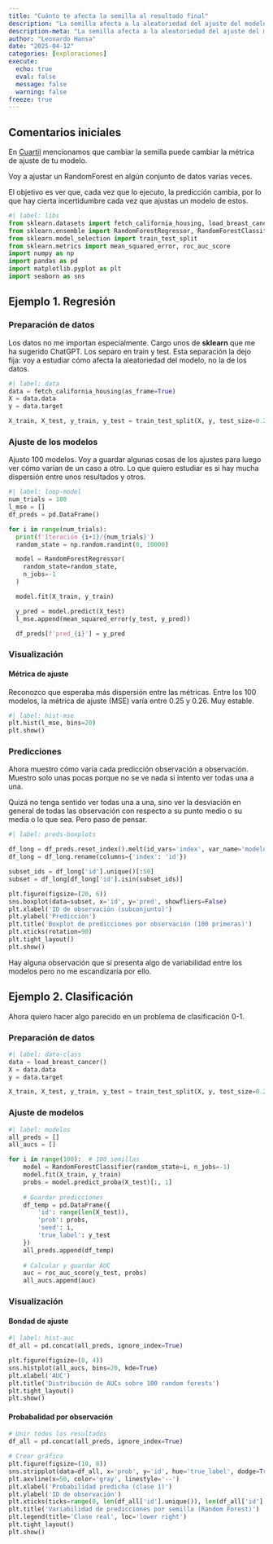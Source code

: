 ```yaml
---
title: "Cuánto te afecta la semilla al resultado final"
description: "La semilla afecta a la aleatoriedad del ajuste del modelo. Esto puede generar una incertidumbre que no siempre se tiene en cuenta."
description-meta: "La semilla afecta a la aleatoriedad del ajuste del modelo. Esto puede generar una incertidumbre que no siempre se tiene en cuenta."
author: "Leonardo Hansa"
date: "2025-04-12"
categories: [exploraciones]
execute: 
  echo: true
  eval: false
  message: false
  warning: false
freeze: true
---
```


## Comentarios iniciales

En [Cuartil](https://open.spotify.com/episode/0Bl4iZq1o5s2Kd5WESm2Cu?si=LgiczmLkTfOpc0vKREYI9w) mencionamos que cambiar la semilla puede cambiar la métrica de ajuste de tu modelo.

Voy a ajustar un RandomForest en algún conjunto de datos varias veces. 

El objetivo es ver que, cada vez que lo ejecuto, la predicción cambia, por lo que hay cierta incertidumbre cada vez que ajustas un modelo de estos. 

```python
#| label: libs
from sklearn.datasets import fetch_california_housing, load_breast_cancer
from sklearn.ensemble import RandomForestRegressor, RandomForestClassifier
from sklearn.model_selection import train_test_split
from sklearn.metrics import mean_squared_error, roc_auc_score
import numpy as np
import pandas as pd
import matplotlib.pyplot as plt
import seaborn as sns
```

## Ejemplo 1. Regresión

### Preparación de datos

Los datos no me importan especialmente. Cargo unos de **sklearn** que me ha sugerido ChatGPT. Los separo en train y test. Esta separación la dejo fija: voy a estudiar cómo afecta la aleatoriedad del modelo, no la de los datos.

```python
#| label: data
data = fetch_california_housing(as_frame=True)
X = data.data
y = data.target

X_train, X_test, y_train, y_test = train_test_split(X, y, test_size=0.2, random_state=42)
```

### Ajuste de los modelos

Ajusto 100 modelos. Voy a guardar algunas cosas de los ajustes para luego ver cómo varían de un caso a otro. Lo que quiero estudiar es si hay mucha dispersión entre unos resultados y otros.

```python
#| label: loop-model
num_trials = 100
l_mse = []
df_preds = pd.DataFrame()

for i in range(num_trials):
  print(f'Iteración {i+1}/{num_trials}')
  random_state = np.random.randint(0, 10000)

  model = RandomForestRegressor(
    random_state=random_state, 
    n_jobs=-1
  )

  model.fit(X_train, y_train)

  y_pred = model.predict(X_test)
  l_mse.append(mean_squared_error(y_test, y_pred))

  df_preds[f'pred_{i}'] = y_pred
```

### Visualización

#### Métrica de ajuste

Reconozco que esperaba más dispersión entre las métricas. Entre los 100 modelos, la métrica de ajuste (MSE) varía entre 0.25 y 0.26. Muy estable.

```python
#| label: hist-mse
plt.hist(l_mse, bins=20)
plt.show()
```


### Predicciones

Ahora muestro cómo varía cada predicción observación a observación. Muestro solo unas pocas porque no se ve nada si intento ver todas una a una. 

Quizá no tenga sentido ver todas una a una, sino ver la desviación en general de todas las observación con respecto a su punto medio o su media o lo que sea. Pero paso de pensar. 

```python
#| label: preds-boxplots

df_long = df_preds.reset_index().melt(id_vars='index', var_name='modelo', value_name='pred')
df_long = df_long.rename(columns={'index': 'id'})

subset_ids = df_long['id'].unique()[:50]
subset = df_long[df_long['id'].isin(subset_ids)]

plt.figure(figsize=(20, 6))
sns.boxplot(data=subset, x='id', y='pred', showfliers=False)
plt.xlabel('ID de observación (subconjunto)')
plt.ylabel('Predicción')
plt.title('Boxplot de predicciones por observación (100 primeras)')
plt.xticks(rotation=90)
plt.tight_layout()
plt.show()
```

Hay alguna observación que sí presenta algo de variabilidad entre los modelos pero no me escandizaría por ello. 

## Ejemplo 2. Clasificación

Ahora quiero hacer algo parecido en un problema de clasificación 0-1. 

### Preparación de datos
```python
#| label: data-class
data = load_breast_cancer()
X = data.data
y = data.target

X_train, X_test, y_train, y_test = train_test_split(X, y, test_size=0.2, random_state=42)
```

### Ajuste de modelos

```python
#| label: modelos
all_preds = []
all_aucs = []

for i in range(100):  # 100 semillas
    model = RandomForestClassifier(random_state=i, n_jobs=-1)
    model.fit(X_train, y_train)
    probs = model.predict_proba(X_test)[:, 1]
    
    # Guardar predicciones
    df_temp = pd.DataFrame({
        'id': range(len(X_test)),
        'prob': probs,
        'seed': i,
        'true_label': y_test
    })
    all_preds.append(df_temp)
    
    # Calcular y guardar AUC
    auc = roc_auc_score(y_test, probs)
    all_aucs.append(auc)

```

### Visualización

#### Bondad de ajuste

```python
#| label: hist-auc
df_all = pd.concat(all_preds, ignore_index=True)

plt.figure(figsize=(8, 4))
sns.histplot(all_aucs, bins=20, kde=True)
plt.xlabel('AUC')
plt.title('Distribución de AUCs sobre 100 random forests')
plt.tight_layout()
plt.show()
```


#### Probabalidad por observación

```python
# Unir todos los resultados
df_all = pd.concat(all_preds, ignore_index=True)

# Crear gráfico
plt.figure(figsize=(10, 8))
sns.stripplot(data=df_all, x='prob', y='id', hue='true_label', dodge=True, alpha=0.6, palette='Set1', jitter=0)
plt.axvline(x=50, color='gray', linestyle='--')
plt.xlabel('Probabilidad predicha (clase 1)')
plt.ylabel('ID de observación')
plt.xticks(ticks=range(0, len(df_all['id'].unique()), len(df_all['id'].unique()) // 5))
plt.title('Variabilidad de predicciones por semilla (Random Forest)')
plt.legend(title='Clase real', loc='lower right')
plt.tight_layout()
plt.show()
```